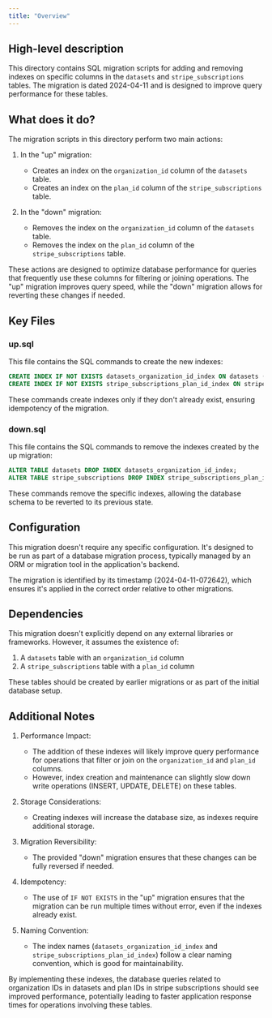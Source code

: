 ```yaml
---
title: "Overview"
---
```


## High-level description
This directory contains SQL migration scripts for adding and removing indexes on specific columns in the `datasets` and `stripe_subscriptions` tables. The migration is dated 2024-04-11 and is designed to improve query performance for these tables.

## What does it do?
The migration scripts in this directory perform two main actions:

1. In the "up" migration:
   - Creates an index on the `organization_id` column of the `datasets` table.
   - Creates an index on the `plan_id` column of the `stripe_subscriptions` table.

2. In the "down" migration:
   - Removes the index on the `organization_id` column of the `datasets` table.
   - Removes the index on the `plan_id` column of the `stripe_subscriptions` table.

These actions are designed to optimize database performance for queries that frequently use these columns for filtering or joining operations. The "up" migration improves query speed, while the "down" migration allows for reverting these changes if needed.

## Key Files

### up.sql
This file contains the SQL commands to create the new indexes:

```sql
CREATE INDEX IF NOT EXISTS datasets_organization_id_index ON datasets (organization_id);
CREATE INDEX IF NOT EXISTS stripe_subscriptions_plan_id_index ON stripe_subscriptions (plan_id);
```

These commands create indexes only if they don't already exist, ensuring idempotency of the migration.

### down.sql
This file contains the SQL commands to remove the indexes created by the up migration:

```sql
ALTER TABLE datasets DROP INDEX datasets_organization_id_index;
ALTER TABLE stripe_subscriptions DROP INDEX stripe_subscriptions_plan_id_index;
```

These commands remove the specific indexes, allowing the database schema to be reverted to its previous state.

## Configuration
This migration doesn't require any specific configuration. It's designed to be run as part of a database migration process, typically managed by an ORM or migration tool in the application's backend.

The migration is identified by its timestamp (2024-04-11-072642), which ensures it's applied in the correct order relative to other migrations.

## Dependencies
This migration doesn't explicitly depend on any external libraries or frameworks. However, it assumes the existence of:

1. A `datasets` table with an `organization_id` column
2. A `stripe_subscriptions` table with a `plan_id` column

These tables should be created by earlier migrations or as part of the initial database setup.

## Additional Notes

1. Performance Impact: 
   - The addition of these indexes will likely improve query performance for operations that filter or join on the `organization_id` and `plan_id` columns.
   - However, index creation and maintenance can slightly slow down write operations (INSERT, UPDATE, DELETE) on these tables.

2. Storage Considerations:
   - Creating indexes will increase the database size, as indexes require additional storage.

3. Migration Reversibility:
   - The provided "down" migration ensures that these changes can be fully reversed if needed.

4. Idempotency:
   - The use of `IF NOT EXISTS` in the "up" migration ensures that the migration can be run multiple times without error, even if the indexes already exist.

5. Naming Convention:
   - The index names (`datasets_organization_id_index` and `stripe_subscriptions_plan_id_index`) follow a clear naming convention, which is good for maintainability.

By implementing these indexes, the database queries related to organization IDs in datasets and plan IDs in stripe subscriptions should see improved performance, potentially leading to faster application response times for operations involving these tables.